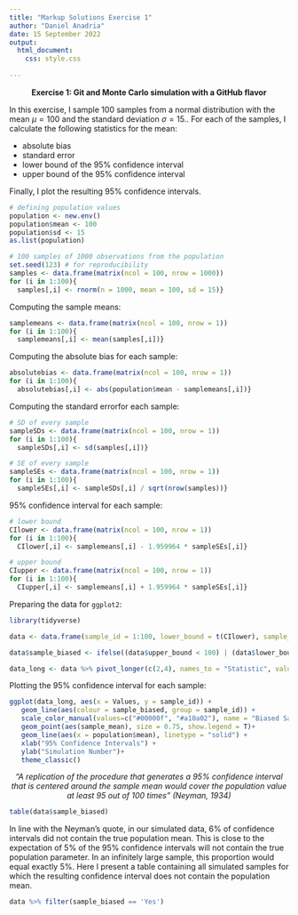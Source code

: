 ```yaml
---
title: "Markup Solutions Exercise 1"
author: "Daniel Anadria"
date: 15 September 2022
output:
  html_document:
    css: style.css
    
---
```

<p style="text-align: center;">**Exercise 1: Git and Monte Carlo simulation with a GitHub flavor**</p>


In this exercise, I sample 100 samples from a normal distribution with the mean $\mu = 100$ and the standard deviation $\sigma = 15$..
For each of the samples, I calculate the following statistics for the mean:

- absolute bias
- standard error
- lower bound of the 95% confidence interval
- upper bound of the 95% confidence interval

Finally, I plot the resulting 95% confidence intervals.

```r
# defining population values
population <- new.env()
population$mean <- 100
population$sd <- 15
as.list(population)

# 100 samples of 1000 observations from the population
set.seed(123) # for reproducibility
samples <- data.frame(matrix(ncol = 100, nrow = 1000))
for (i in 1:100){
  samples[,i] <- rnorm(n = 1000, mean = 100, sd = 15)}
```

Computing the sample means:

```r
samplemeans <- data.frame(matrix(ncol = 100, nrow = 1))
for (i in 1:100){
  samplemeans[,i] <- mean(samples[,i])}
```

Computing the absolute bias for each sample:

```r
absolutebias <- data.frame(matrix(ncol = 100, nrow = 1))
for (i in 1:100){
  absolutebias[,i] <- abs(population$mean - samplemeans[,i])}
```

Computing the standard errorfor each sample:

```r
# SD of every sample
sampleSDs <- data.frame(matrix(ncol = 100, nrow = 1))
for (i in 1:100){
  sampleSDs[,i] <- sd(samples[,i])}

# SE of every sample
sampleSEs <- data.frame(matrix(ncol = 100, nrow = 1))
for (i in 1:100){
  sampleSEs[,i] <- sampleSDs[,i] / sqrt(nrow(samples))}

```

95% confidence interval for each sample:

```r
# lower bound
CIlower <- data.frame(matrix(ncol = 100, nrow = 1))
for (i in 1:100){
  CIlower[,i] <- samplemeans[,i] - 1.959964 * sampleSEs[,i]}

# upper bound
CIupper <- data.frame(matrix(ncol = 100, nrow = 1))
for (i in 1:100){
  CIupper[,i] <- samplemeans[,i] + 1.959964 * sampleSEs[,i]}
```

Preparing the data for `ggplot2`:

```r
library(tidyverse)
```

```r
data <- data.frame(sample_id = 1:100, lower_bound = t(CIlower), sample_mean = t(samplemeans), upper_bound = t(CIupper), row.names = 1:100)

data$sample_biased <- ifelse((data$upper_bound < 100) | (data$lower_bound > 100), "Yes", "No")

data_long <- data %>% pivot_longer(c(2,4), names_to = "Statistic", values_to = "Values")

```

Plotting the 95% confidence interval for each sample:

```r

ggplot(data_long, aes(x = Values, y = sample_id)) + 
   geom_line(aes(colour = sample_biased, group = sample_id)) +
   scale_color_manual(values=c("#00000f", "#a10a02"), name = "Biased Sample", )+
   geom_point(aes(sample_mean), size = 0.75, show.legend = T)+
   geom_line(aes(x = population$mean), linetype = "solid") +
   xlab("95% Confidence Intervals") +
   ylab("Simulation Number")+
   theme_classic()

```

<p style="text-align: center;">*“A replication of the procedure that generates a 95% confidence interval that is centered around the sample mean would cover the population value at least 95 out of 100 times” (Neyman, 1934)*</p>
\n

```r
table(data$sample_biased)
```
In line with the Neyman's quote, in our simulated data, 6% of confidence intervals did not contain the true population mean. This is close to the expectation of 5% of the 95% confidence intervals will not contain the true population parameter. In an infinitely large sample, this proportion would equal exactly 5%. 
\n
Here I present a table containing all simulated samples for which the resulting confidence interval does not contain the population mean.
\n
```r
data %>% filter(sample_biased == 'Yes')
```

